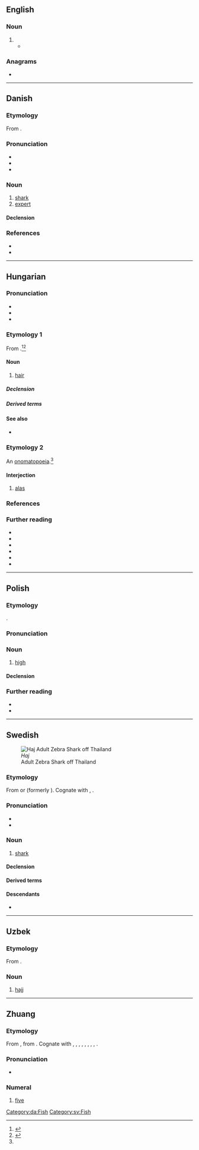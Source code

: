 {{also|hajj|háj}}
==English==

===Noun===
{{en-noun|es}}

# {{alternative spelling of|en|hajj}}
#* {{quote-journal|en|2009|January 15|AAP|Five Australians jailed for entering Papua province|Herald Sun|url=http://www.news.com.au/heraldsun/story/0,21985,24916851-663,00.html
|passage="The defendant has also piloted planes taking '''haj''' pilgrims from Indonesia to Saudi Arabia and Saudi Arabia to Indonesia.}}

===Anagrams===
* {{anagrams|en|a=ahj|Jah|Jha}}

----

==Danish==

===Etymology===
From {{der|da|nl|haai}}.

===Pronunciation===
* {{IPA|da|/hajˀ/|[hajˀ]}}
* {{rhymes|da|ajˀ|s=1}}
* {{rhymes|da|aj}}

===Noun===
{{da-noun|en|er}}

# [[shark]]
# [[expert]] {{gloss|expert in a technical field, particularly to do with computers, in a game or in a craft}}

====Declension====
{{da-noun-infl|en|er}}

===References===
* {{R:DDO}}
* {{R:ODS}}

[[Category:da:Fish]]

----

==Hungarian==

===Pronunciation===
* {{hu-IPA}}
* {{audio|hu|Hu-haj.ogg|Audio}}
* {{rhymes|hu|ɒj|s=1}}

===Etymology 1===
From {{inh|hu|urj-ugr-pro|*kajɜ||hair}}.<ref name=Zaicz>{{R:Zaicz 2006}}</ref><ref>{{R:Uralonet|1769}}</ref>

====Noun====
{{hu-noun|ak}}

# [[hair]] {{gloss|of the head}}

=====Declension=====
{{hu-infl-nom|haja|o}}{{hu-pos-atok|haj||ai}}

=====Derived terms=====
{{der4|hu
|hajadon
|hajas
|hajatlan
|hajú
|hajzat
}}
{{der4|hu|title=Compound words
|hajápolás
|hajadonfőtt
|hajadonfővel
|hajcsat
|hajcsavaró
|hajdísz
|hajék
|hajfény
|hajfesték
|hajfestés
|hajfodor
|hajfonat
|hajfürt
|hajgumi
|hajgyógyászat
|hajgyökér
|hajgyökérfájás
|hajhagyma
|hajhab
|hajháló
|hajhullám
|hajhullás
|hajkefe
|hajkenőcs
|hajkorona
|hajlakk
|hajmeresztő
|hajmosás
|hajnyírás
|hajszárító
|hajszalag
|hajszál
|hajszín
|hajtincs
|hajtű
|hajvágás
|hajviselet
|hajvonal
|hajzselé
|kefehaj
}}

====See also====
* {{l|hu|szőr||body hair}}

===Etymology 2===
An [[onomatopoeia]].<ref name=Zaicz/> {{cln|hu|onomatopoeias}}

====Interjection====
{{head|hu|interjection}}

# [[alas]] {{gloss|used to express sorrow, regret, compassion or grief}}

===References===
<references/>

===Further reading===
* {{R:ErtSz|1|hair on the head, etc.}}
* {{R:ErtSz|2|a folksy synonym of {{m|hu|héj||peel, rind}}}}
* {{R:ErtSz|3|a regional synonym of {{m|hu|padlás||attic, loft}}}}
* {{R:ErtSz|4|interjection expressing sorrow, dismay, amazement etc.}}
* {{R:ErtSz|5|interjection expressing encouragement}}
* {{R:ErtSz|6|archaic interjection, to attract attention}}

{{cln|hu|three-letter words|terms with multiple lemma etymologies|terms with interjection and noun etymologies}}
{{topics|hu|Hair}}

----

==Polish==

===Etymology===
{{bor+|pl|en|high}}.

===Pronunciation===
{{pl-p|a=Pl-haj.ogg}}

===Noun===
{{pl-noun|m-in}}

# {{lb|pl|slang}} [[high]] {{gl|period of euphoria from an intake of drugs}}

====Declension====
{{pl-decl-noun-m-in}}

===Further reading===
* {{R:pl:WSJP}}
* {{R:pl:PWN}}

----

==Swedish==
[[Image:Stegostoma fasciatum thailand.jpg|thumb|''Haj''<br>Adult Zebra Shark off Thailand]]

===Etymology===
From {{der|sv|nl|haai}} or {{der|sv|vls|haaie}} (formerly {{m|vls|haeye}}). Cognate with {{cog|en|haye}}, {{cog|de|Hai}}.

===Pronunciation===
* {{IPA|sv|/ˈhaj/}}
* {{rhymes|sv|aj|s=1}}

===Noun===
{{sv-noun|c}}

# [[shark]]

====Declension====
{{sv-infl-noun-c-ar}}

====Derived terms====
{{der3|sv|vithaj|blåhaj|valhaj|gråhaj|hammarhaj|gråhaj|hornhaj|tjurhaj|tjurhuvudhaj|epåletthaj|galapagostjurhuvudhaj|gråhajartade hajar|hornhaj|håbrandsartad haj|japansk tjurhuvudhaj|kamtandhajartad haj|knölkamhaj|kråshaj|mexikansk hornhaj|monsterhaj|Port Jacksonhaj|sexbågig kamtandhaj|tagghaj|wobbegongartad haj|hajfena|hajattack|rovhaj|rävhaj|sandhajar|sandtigerhaj|skräckhajar|trollhaj|hundhaj|katthaj|rödhaj|hajleverolja}}

====Descendants====
* {{desc|fi|hai|bor=1}}

[[Category:sv:Fish]]

----

==Uzbek==
{{uz-variant|c=ҳаж|r=haj|a=}}

===Etymology===
From {{der|uz|ar|حَجّ}}.

===Noun===
{{uz-noun}}

# {{lb|uz|Islam}} [[hajj]]

----

==Zhuang==
{{cardinalbox|za|4|5|6|seiq|roek|ord=}}

===Etymology===
From {{inh|za|tai-pro|*haːꟲ||five}}, from {{der|za|och|-}} {{och-l|五|[[five]]}}. Cognate with {{cog|th|ห้า}}, {{cog|nod|ᩉ᩶ᩣ}}, {{cog|lo|ຫ້າ}}, {{cog|khb|ᦠᦱᧉ}}, {{cog|blt|ꪬ꫁ꪱ}}, {{cog|shn|ႁႃႈ}}, {{cog|tdd|ᥞᥣᥲ}}, {{cog|aho|𑜑𑜡}}, {{cog|pcc|hac}}.

===Pronunciation===
* {{za-pron}}

===Numeral===
{{za-head|numeral|㕶|五}}

# [[five]]
#: {{ux|za|'''haj''' duz [[bya]]|translation='''five''' fish|inline=1}}